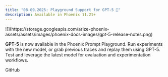 ```yaml
---
title: "08.09.2025: Playground Support for GPT-5 🚀"
description: Available in Phoenix 11.21+
---
```


<Frame>
![](https://storage.googleapis.com/arize-phoenix-assets/assets/images/phoenix-docs-images/gpt-5-release-notes.png)
</Frame>

**GPT-5** is now available in the Phoenix Prompt Playground. Run experiments with the new model, or grab previous traces and replay them using GPT-5. Test and leverage the latest model for evaluation and experimentation workflows.

<Card title="feat(playground): support gpt-5 by axiomofjoy · Pull Request #8985 · Arize-ai/phoenix" icon="github" href="https://github.com/Arize-ai/phoenix/pull/8985" horizontal>
    GitHub
</Card>
